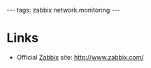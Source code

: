 ---
tags: zabbix network.monitoring
---
= Links =

* Official [[Zabbix]] site: http://www.zabbix.com/
